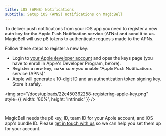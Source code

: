 ```yaml
---
title: iOS (APNS) Notifications
subtitle: Setup iOS (APNS) notifications on MagicBell
---
```


To deliver push notifications from your iOS app you need to register a new auth key
for the Apple Push Notification service (APNs) and send it to us. MagicBell will use p8
tokens to authenticate requests made to the APNs.

Follow these steps to register a new key:

- Login to [your Apple developer account](https://developer.apple.com/account) and open the keys page (you have to enroll in Apple's Developer Program, before).
- Register a new key, make sure you enable "Apple Push Notifications service (APNs)"
- Apple will generate a 10-digit ID and an authentication token signing key. Store it safely.

<img
  src="/docs/uploads/22c450362258-registering-apple-key.png"
  style={{ width: '80%', height: 'intrinsic' }}
/>

<br />

MagicBell needs the p8 key, ID, team ID for your Apple account, and iOS app's bundle ID. Please
[get in touch with us](mailto:hello@magicbell.com) so we can help you set them up for your account.
